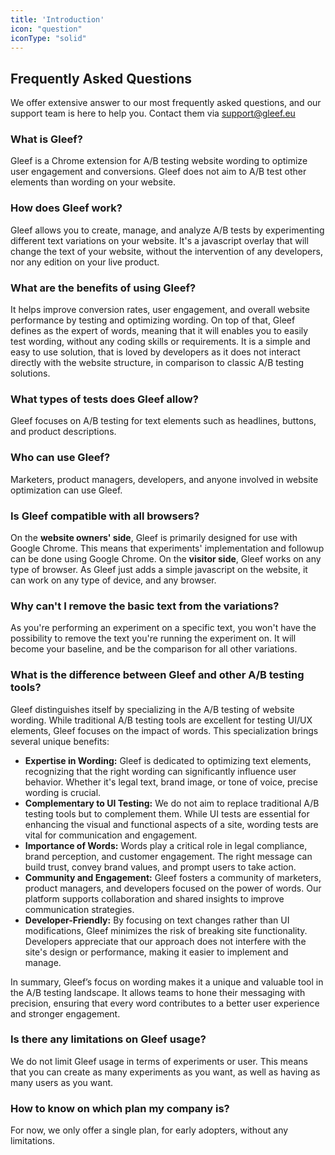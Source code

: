 ```yaml
---
title: 'Introduction'
icon: "question"
iconType: "solid"
---
```


## Frequently Asked Questions

We offer extensive answer to our most frequently asked questions, and our support team is here to help you. Contact them via support@gleef.eu

### What is Gleef?
Gleef is a Chrome extension for A/B testing website wording to optimize user engagement and conversions.
Gleef does not aim to A/B test other elements than wording on your website.

### How does Gleef work?
Gleef allows you to create, manage, and analyze A/B tests by experimenting different text variations on your website.
It's a javascript overlay that will change the text of your website, without the intervention of any developers, nor any edition on your live product.

### What are the benefits of using Gleef?
It helps improve conversion rates, user engagement, and overall website performance by testing and optimizing wording.
On top of that, Gleef defines as the expert of words, meaning that it will enables you to easily test wording, without any coding skills or requirements.
It is a simple and easy to use solution, that is loved by developers as it does not interact directly with the website structure, in comparison to classic A/B testing solutions.

### What types of tests does Gleef allow?
Gleef focuses on A/B testing for text elements such as headlines, buttons, and product descriptions.

### Who can use Gleef?
Marketers, product managers, developers, and anyone involved in website optimization can use Gleef.

### Is Gleef compatible with all browsers?
On the **website owners' side**, Gleef is primarily designed for use with Google Chrome. This means that experiments' implementation and followup can be done using Google Chrome.
On the **visitor side**, Gleef works on any type of browser. As Gleef just adds a simple javascript on the website, it can work on any type of device, and any browser.

### Why can't I remove the basic text from the variations?
As you're performing an experiment on a specific text, you won't have the possibility to remove the text you're running the experiment on.
It will become your baseline, and be the comparison for all other variations.

### What is the difference between Gleef and other A/B testing tools?
Gleef distinguishes itself by specializing in the A/B testing of website wording. While traditional A/B testing tools are excellent for testing UI/UX elements, Gleef focuses on the impact of words. This specialization brings several unique benefits:
- **Expertise in Wording:**
Gleef is dedicated to optimizing text elements, recognizing that the right wording can significantly influence user behavior. Whether it's legal text, brand image, or tone of voice, precise wording is crucial.
- **Complementary to UI Testing:**
We do not aim to replace traditional A/B testing tools but to complement them. While UI tests are essential for enhancing the visual and functional aspects of a site, wording tests are vital for communication and engagement.
- **Importance of Words:**
Words play a critical role in legal compliance, brand perception, and customer engagement. The right message can build trust, convey brand values, and prompt users to take action.
- **Community and Engagement:**
Gleef fosters a community of marketers, product managers, and developers focused on the power of words. Our platform supports collaboration and shared insights to improve communication strategies.
- **Developer-Friendly:**
By focusing on text changes rather than UI modifications, Gleef minimizes the risk of breaking site functionality. Developers appreciate that our approach does not interfere with the site's design or performance, making it easier to implement and manage.

In summary, Gleef’s focus on wording makes it a unique and valuable tool in the A/B testing landscape. It allows teams to hone their messaging with precision, ensuring that every word contributes to a better user experience and stronger engagement.

### Is there any limitations on Gleef usage?
We do not limit Gleef usage in terms of experiments or user.
This means that you can create as many experiments as you want, as well as having as many users as you want.

### How to know on which plan my company is?
For now, we only offer a single plan, for early adopters, without any limitations.
